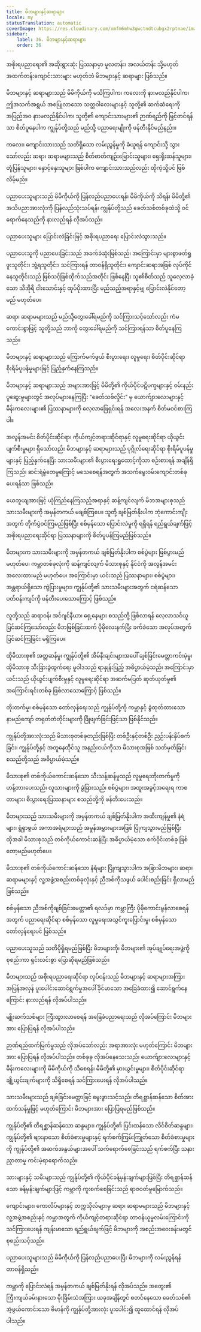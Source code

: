 ```yaml
---
title: မိဘများနှင့်ဆရာများ
locale: my
statusTranslation: automatic
coverImage: https://res.cloudinary.com/xmfm6mhw3gwctndtcubgx2rptnae/image/upload/v1740337243/small_cover_educacion_fundamental_a051170f1c.webp
sidebar:
    label: 36. မိဘများနှင့်ဆရာများ
    order: 36
---
```

အစိုးရပညာရေး၏ အဆိုးရွားဆုံး ပြဿနာမှာ မူလတန်း၊ အလယ်တန်း သို့မဟုတ် အထက်တန်းကျောင်းသားများ မဟုတ်ဘဲ မိဘများနှင့် ဆရာများ ဖြစ်သည်။

မိဘများနှင့် ဆရာများသည် မိမိကိုယ်ကို မသိကြပါက၊ ကလေးကို နားမလည်နိုင်ပါက၊ ဤအသက်အရွယ် အစပြုလာသော သတ္တဝါလေးများနှင့် သူတို့၏ ဆက်ဆံရေးကို အပြည့်အဝ နားမလည်နိုင်ပါက၊ သူတို့၏ ကျောင်းသားများ၏ ဉာဏ်ရည်ကို မြှင့်တင်ရန်သာ စိတ်ပူနေပါက ကျွန်ုပ်တို့သည် မည်သို့ ပညာရေးမျိုးကို ဖန်တီးနိုင်မည်နည်း။

ကလေး၊ ကျောင်းသားသည် သတိရှိသော လမ်းညွှန်မှုကို ခံယူရန် ကျောင်းသို့ သွားသော်လည်း ဆရာ၊ ဆရာမများသည် စိတ်ဓာတ်ကျဉ်းမြောင်းသူများ၊ ရှေးရိုးဆန်သူများ၊ တုံ့ပြန်သူများ၊ နှောင့်နှေးသူများ ဖြစ်ပါက ကျောင်းသားသည်လည်း ထိုကဲ့သို့ပင် ဖြစ်လိမ့်မည်။

ပညာပေးသူများသည် မိမိကိုယ်ကို ပြန်လည်ပညာပေးရန်၊ မိမိကိုယ်ကို သိရန်၊ မိမိတို့၏ အသိပညာအားလုံးကို ပြန်လည်သုံးသပ်ရန်၊ ကျွန်ုပ်တို့သည် ခေတ်သစ်တစ်ခုထဲသို့ ဝင်ရောက်နေသည်ကို နားလည်ရန် လိုအပ်သည်။

ပညာပေးသူများ ပြောင်းလဲခြင်းဖြင့် အစိုးရပညာရေး ပြောင်းလဲသွားသည်။

ပညာပေးသူကို ပညာပေးခြင်းသည် အခက်ခဲဆုံးဖြစ်သည်၊ အကြောင်းမှာ များစွာဖတ်ရှုဖူးသူတိုင်း၊ ဘွဲ့ရသူတိုင်း၊ သင်ကြားရန် တာဝန်ရှိသူတိုင်း၊ ကျောင်းဆရာအဖြစ် လုပ်ကိုင်နေသူတိုင်းသည် ဖြစ်သင့်ဖြစ်ထိုက်သည်အတိုင်း ဖြစ်နေပြီး သူ၏စိတ်သည် သူလေ့လာခဲ့သော သီအိုရီ ငါးသောင်းနှင့် ထုပ်ပိုးထားပြီး မည်သည့်အရာနှင့်မျှ ပြောင်းလဲနိုင်တော့မည် မဟုတ်ပေ။

ဆရာ၊ ဆရာမများသည် မည်သို့တွေးခေါ်ရမည်ကို သင်ကြားသင့်သော်လည်း ကံမကောင်းစွာဖြင့် သူတို့သည် ဘာကို တွေးခေါ်ရမည်ကို သင်ကြားရန်သာ စိတ်ပူနေကြသည်။

မိဘများနှင့် ဆရာများသည် ကြောက်မက်ဖွယ် စီးပွားရေး၊ လူမှုရေး၊ စိတ်ပိုင်းဆိုင်ရာ စိုးရိမ်ပူပန်မှုများဖြင့် ပြည့်နှက်နေကြသည်။

မိဘများနှင့် ဆရာများသည် အများအားဖြင့် မိမိတို့၏ ကိုယ်ပိုင်ပဋိပက္ခများနှင့် ဝမ်းနည်းပူဆွေးမှုများတွင် အလုပ်များနေကြပြီး "ခေတ်သစ်လှိုင်း" မှ ယောက်ျားလေးများနှင့် မိန်းကလေးများ၏ ပြဿနာများကို လေ့လာဖြေရှင်းရန် အလေးအနက် စိတ်မဝင်စားကြပါ။

အလွန်အမင်း စိတ်ပိုင်းဆိုင်ရာ၊ ကိုယ်ကျင့်တရားဆိုင်ရာနှင့် လူမှုရေးဆိုင်ရာ ယိုယွင်းပျက်စီးမှုများ ရှိသော်လည်း မိဘများနှင့် ဆရာများသည် ပုဂ္ဂိုလ်ရေးဆိုင်ရာ စိုးရိမ်ပူပန်မှုများနှင့် ပြည့်နှက်နေပြီး သားသမီးများ၏ စီးပွားရေးရှုထောင့်ကိုသာ စဉ်းစားရန် အချိန်ရှိကြသည်၊ ဆင်းရဲမွဲတေမှုကြောင့် မသေစေရန်အတွက် အသက်မွေးဝမ်းကျောင်းတစ်ခု ပေးရန်သာ ဖြစ်သည်။

ယေဘူယျအားဖြင့် ယုံကြည်နေကြသည့်အရာနှင့် ဆန့်ကျင်လျက် မိဘအများစုသည် သားသမီးများကို အမှန်တကယ် မချစ်ကြပေ။ သူတို့ ချစ်မြတ်နိုးပါက ဘုံကောင်းကျိုးအတွက် တိုက်ပွဲဝင်ကြမည်ဖြစ်ပြီး စစ်မှန်သော ပြောင်းလဲမှုကို ရရှိရန် ရည်ရွယ်ချက်ဖြင့် အစိုးရပညာရေးဆိုင်ရာ ပြဿနာများကို စိတ်ပူပန်ကြမည်ဖြစ်သည်။

မိဘများက သားသမီးများကို အမှန်တကယ် ချစ်မြတ်နိုးပါက စစ်ပွဲများ ဖြစ်ပွားမည်မဟုတ်ပေ၊ ကမ္ဘာတစ်ခုလုံးကို ဆန့်ကျင်လျက် မိသားစုနှင့် နိုင်ငံကို အလွန်အမင်း အလေးထားမည် မဟုတ်ပေ၊ အကြောင်းမှာ ယင်းသည် ပြဿနာများ၊ စစ်ပွဲများ၊ အန္တရာယ်ရှိသော ကွဲပြားမှုများ၊ ကျွန်ုပ်တို့၏ သားသမီးများအတွက် ငရဲဆန်သော ပတ်ဝန်းကျင်ကို ဖန်တီးပေးသောကြောင့် ဖြစ်သည်။

လူတို့သည် ဆရာဝန်၊ အင်ဂျင်နီယာ၊ ရှေ့နေများ စသည်တို့ ဖြစ်လာရန် လေ့လာသင်ယူ ပြင်ဆင်ကြသော်လည်း မိဘဖြစ်ခြင်းထက် ပိုမိုလေးနက်ပြီး ခက်ခဲသော အလုပ်အတွက် ပြင်ဆင်ကြခြင်း မရှိကြပေ။

ထိုမိသားစု၏ အတ္တဆန်မှု၊ ကျွန်ုပ်တို့၏ အိမ်နီးချင်းများအပေါ် ချစ်ခြင်းမေတ္တာကင်းမဲ့မှု၊ ထိုမိသားစု သီးခြားခွဲထွက်ရေး မူဝါဒသည် ရာနှုန်းပြည့် အဓိပ္ပာယ်မဲ့သည်၊ အကြောင်းမှာ ယင်းသည် ယိုယွင်းပျက်စီးမှုနှင့် လူမှုရေးဆိုင်ရာ အဆက်မပြတ် ဆုတ်ယုတ်မှု၏ အကြောင်းရင်းတစ်ခု ဖြစ်လာသောကြောင့် ဖြစ်သည်။

တိုးတက်မှု၊ စစ်မှန်သော တော်လှန်ရေးသည် ကျွန်ုပ်တို့ကို ကမ္ဘာနှင့် ခွဲထုတ်ထားသော နာမည်ကျော် တရုတ်တံတိုင်းများကို ဖြိုဖျက်ခြင်းဖြင့်သာ ဖြစ်နိုင်သည်။

ကျွန်ုပ်တို့အားလုံးသည် မိသားစုတစ်ခုတည်းဖြစ်ပြီး တစ်ဦးနှင့်တစ်ဦး ညှဉ်းပန်းနှိပ်စက်ခြင်း၊ ကျွန်ုပ်တို့နှင့် အတူနေထိုင်သူ အနည်းငယ်ကိုသာ မိသားစုအဖြစ် သတ်မှတ်ခြင်း စသည်တို့သည် အဓိပ္ပာယ်မဲ့သည်။

မိသားစု၏ တစ်ကိုယ်ကောင်းဆန်သော သီးသန့်ဆန်မှုသည် လူမှုရေးတိုးတက်မှုကို ဟန့်တားပေးသည်၊ လူသားများကို ခွဲခြားသည်၊ စစ်ပွဲများ၊ အထူးအခွင့်အရေးရ ကာစတာများ၊ စီးပွားရေးပြဿနာများ စသည်တို့ကို ဖန်တီးပေးသည်။

မိဘများသည် သားသမီးများကို အမှန်တကယ် ချစ်မြတ်နိုးပါက အထီးကျန်မှု၏ နံရံများ၊ ရွံရှာဖွယ် အကာအရံများသည် အမှုန်အမွှားများအဖြစ် ပြိုကျသွားမည်ဖြစ်ပြီး ထိုအခါ မိသားစုသည် တစ်ကိုယ်ကောင်းဆန်ပြီး အဓိပ္ပာယ်မဲ့သော စက်ဝိုင်းတစ်ခု ဖြစ်တော့မည်မဟုတ်ပေ။

မိသားစု၏ တစ်ကိုယ်ကောင်းဆန်သော နံရံများ ပြိုကျသွားပါက အခြားမိဘများ၊ ဆရာ၊ ဆရာမများနှင့် လူ့အဖွဲ့အစည်းတစ်ခုလုံးနှင့် ညီအစ်ကိုသဖွယ် ပေါင်းစည်းခြင်း ရှိလာမည်ဖြစ်သည်။

စစ်မှန်သော ညီအစ်ကိုချစ်ခြင်းမေတ္တာ၏ ရလဒ်မှာ ကမ္ဘာကြီး ပိုမိုကောင်းမွန်လာစေရန်အတွက် ပညာရေးဆိုင်ရာ စစ်မှန်သော လူမှုရေးအသွင်ကူးပြောင်းမှု၊ စစ်မှန်သော တော်လှန်ရေးပင် ဖြစ်သည်။

ပညာပေးသူသည် သတိပိုရှိရမည်ဖြစ်ပြီး မိဘများကို၊ မိဘများ၏ အုပ်ချုပ်ရေးအဖွဲ့ကို စုစည်းကာ ရှင်းလင်းစွာ ပြောဆိုရမည်ဖြစ်သည်။

မိဘများသည် အစိုးရပညာရေးဆိုင်ရာ လုပ်ငန်းသည် မိဘများနှင့် ဆရာများအကြား အပြန်အလှန် ပူးပေါင်းဆောင်ရွက်မှုအပေါ် ခိုင်မာသော အခြေခံထား၍ ဆောင်ရွက်နေကြောင်း နားလည်ရန် လိုအပ်ပါသည်။

မျိုးဆက်သစ်များ ကြီးထွားလာစေရန် အခြေခံပညာရေးသည် လိုအပ်ကြောင်း မိဘများအား ပြောပြရန် လိုအပ်ပါသည်။

ဉာဏ်ရည်ထက်မြက်မှုသည် လိုအပ်သော်လည်း အရာအားလုံး မဟုတ်ကြောင်း မိဘများအား ပြောပြရန် လိုအပ်ပါသည်။ တစ်ခုခု လိုအပ်နေသေးသည်၊ ယောက်ျားလေးများနှင့် မိန်းကလေးများကို မိမိကိုယ်ကို သိစေရန်၊ မိမိတို့၏ မှားယွင်းမှုများ၊ စိတ်ပိုင်းဆိုင်ရာ ချို့ယွင်းချက်များကို သိရှိစေရန် သင်ကြားပေးရန် လိုအပ်ပါသည်။

သားသမီးများသည် ချစ်ခြင်းမေတ္တာဖြင့် မွေးဖွားသင့်သည်၊ တိရစ္ဆာန်ဆန်သော စိတ်အားထက်သန်မှုဖြင့် မဟုတ်ကြောင်း မိဘများအား ပြောပြရမည်ဖြစ်သည်။

ကျွန်ုပ်တို့၏ တိရစ္ဆာန်ဆန်သော ဆန္ဒများ၊ ကျွန်ုပ်တို့၏ ပြင်းထန်သော လိင်စိတ်ဆန္ဒများ၊ ကျွန်ုပ်တို့၏ ဖျားနာသော စိတ်ခံစားမှုများနှင့် ရက်စက်ကြမ်းကြုတ်သော စိတ်ခံစားမှုများကို ကျွန်ုပ်တို့၏ အဆက်အနွယ်များအပေါ် သက်ရောက်စေခြင်းသည် ရက်စက်ပြီး သနားညှာတာမှု ကင်းမဲ့ရာရောက်သည်။

သားများနှင့် သမီးများသည် ကျွန်ုပ်တို့၏ ကိုယ်ပိုင်ခန့်မှန်းချက်များဖြစ်ပြီး တိရစ္ဆာန်ဆန်သော ခန့်မှန်းချက်များဖြင့် ကမ္ဘာကို ကူးစက်စေခြင်းသည် ရာဇဝတ်မှုမြောက်သည်။

ကျောင်းများ၊ ကောလိပ်များနှင့် တက္ကသိုလ်များမှ ဆရာ၊ ဆရာမများသည် မိဘများနှင့် လူ့အဖွဲ့အစည်းနှင့် ကမ္ဘာအတွက် ကိုယ်ကျင့်တရားဆိုင်ရာ တာဝန်ယူမှုလမ်းကြောင်းကို သင်ကြားပေးရန် ကျန်းမာသော ရည်ရွယ်ချက်ဖြင့် မိဘများကို အစည်းအဝေးခန်းမတွင် စုစည်းသင့်သည်။

ပညာပေးသူများသည် မိမိကိုယ်ကို ပြန်လည်ပညာပေးပြီး မိဘများကို လမ်းညွှန်ရန် တာဝန်ရှိသည်။

ကမ္ဘာကို ပြောင်းလဲရန် အမှန်တကယ် ချစ်မြတ်နိုးရန် လိုအပ်သည်။ အတွေး၏ ကြီးကျယ်ခမ်းနားသော မိုးခြိမ်းသံအကြား ယခုအချိန်တွင် စတင်နေသော ခေတ်သစ်၏ အံ့ဖွယ်ကောင်းသော ဗိမာန်ကို ကျွန်ုပ်တို့အားလုံး ပူးပေါင်း၍ ထူထောင်ရန် လိုအပ်ပါသည်။

